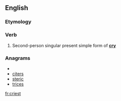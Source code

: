 ==English==

===Etymology===
{{suffix|cry|est}}

===Verb===
{{en-verb form}}

# {{archaic}} Second-person singular present simple form of '''[[cry]]'''

===Anagrams===
* {{alphagram|ceirst}}
* [[citers#English|citers]]
* [[steric#English|steric]]
* [[trices#English|trices]]


[[fr:criest]]